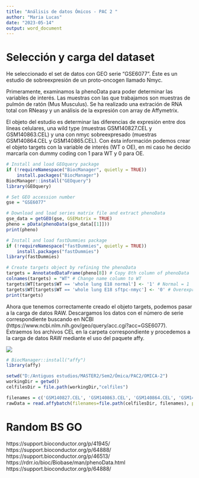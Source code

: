 ```yaml
---
title: "Análisis de datos Ómicos - PAC 2 "
author: "Maria Lucas"
date: "2023-05-14"
output: word_document
---
```


# Selección y carga del dataset

He seleccionado el set de datos con GEO serie "GSE6077". Éste es un estudio de sobreexpresión de un proto-oncogen llamado Nmyc. 

Primeramente, examinamos la phenoData para poder determinar las variables de interés. Las muestras con las que trabajamos son muestras de pulmón de ratón (Mus Musculus). Se ha realizado una extración de RNA total con RNeasy y un análisis de la expresión con array de Affymetrix.

El objeto del estudio es determinar las diferencias de expresión entre dos líneas celulares, una  wild type (muestras GSM140827.CEL y GSM140863.CEL) y una con nmyc sobreexpresado (muestras GSM140864.CEL y GSM140865.CEL). Con ésta información podemos crear el objeto targets con la variable de interés (WT o OE), en mi caso he decido marcarla con dummy coding con 1 para WT y 0 para OE. 

```r
# Install and load GEOquery package
if (!requireNamespace("BiocManager", quietly = TRUE))
    install.packages("BiocManager")
BiocManager::install("GEOquery")
library(GEOquery)

# Set GEO accession number
gse = "GSE6077"

# Download and load series matrix file and extract phenoData
gse_data = getGEO(gse, GSEMatrix = TRUE)
pheno = pData(phenoData(gse_data[[1]]))
print(pheno)

# Install and load fastDummies package
if (!requireNamespace("fastDummies", quietly = TRUE))
    install.packages("fastDummies")
library(fastDummies)

# Create targets object by refining the phenoData
targets = AnnotatedDataFrame(pheno[8]) # Copy 8th column of phenoData
colnames(targets) = "WT" # Change name column to WT
targets$WT[targets$WT == 'whole lung E18 normal'] <- '1' # Normal = 1
targets$WT[targets$WT == 'whole lung E18 sftpc-nmyc'] <- '0' # Overexpressed = 0
print(targets)
```

Ahora que tenemos correctamente creado el objeto targets, podemos pasar a la carga de datos RAW. Descargamos los datos con el número de serie correspondiente buscando en NCBI (https://www.ncbi.nlm.nih.gov/geo/query/acc.cgi?acc=GSE6077). Extraemos los archivos CEL en la carpeta correspondiente y procedemos a la carga de datos RAW mediante el uso del paquete affy.

![](C:\Users\Arialux\Documents\ShareX\Screenshots\2023-05\SumatraPDF_ki5XjOR6yp.png)

```r
# BiocManager::install("affy")
library(affy)

setwd("D:/Antiguos estudios/MASTER2/Sem2/Ómica/PAC2/OMICA-2")
workingDir = getwd()
celfilesDir = file.path(workingDir,"celfiles")

filenames = c('GSM140827.CEL', 'GSM140863.CEL', 'GSM140864.CEL', 'GSM140865.CEL')
rawData = read.affybatch(filenames=file.path(celfilesDir, filenames), phenoData = targets,compress = FALSE)
```




# Random BS GO
https://support.bioconductor.org/p/41945/
https://support.bioconductor.org/p/64888/
https://support.bioconductor.org/p/46513/
https://rdrr.io/bioc/Biobase/man/phenoData.html
https://support.bioconductor.org/p/64888/

